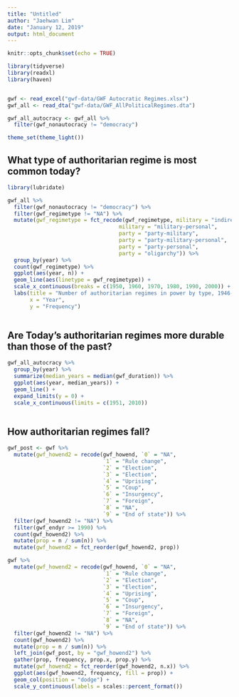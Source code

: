 ```yaml
---
title: "Untitled"
author: "Jaehwan Lim"
date: "January 12, 2019"
output: html_document
---
```


```r
knitr::opts_chunk$set(echo = TRUE)
```

```r
library(tidyverse)
library(readxl)
library(haven)


gwf <- read_excel("gwf-data/GWF Autocratic Regimes.xlsx")
gwf_all <- read_dta("gwf-data/GWF_AllPoliticalRegimes.dta")

gwf_all_autocracy <- gwf_all %>% 
  filter(gwf_nonautocracy != "democracy")

theme_set(theme_light())

```

## What type of authoritarian regime is most common today?

```r
library(lubridate)

gwf_all %>% 
  filter(gwf_nonautocracy != "democracy") %>%
  filter(gwf_regimetype != "NA") %>% 
  mutate(gwf_regimetype = fct_recode(gwf_regimetype, military = "indirect military", 
                                   military = "military-personal", 
                                   party = "party-military", 
                                   party = "party-military-personal", 
                                   party = "party-personal", 
                                   party = "oligarchy")) %>% 
  group_by(year) %>%
  count(gwf_regimetype) %>% 
  ggplot(aes(year, n)) +
  geom_line(aes(linetype = gwf_regimetype)) + 
  scale_x_continuous(breaks = c(1950, 1960, 1970, 1980, 1990, 2000)) +
  labs(title = "Number of authoritarian regimes in power by type, 1946-2010", 
       x = "Year", 
       y = "Frequency") 
  
```
## Are Today's authoritarian regimes more durable than those of the past?

```r
gwf_all_autocracy %>% 
  group_by(year) %>% 
  summarize(median_years = median(gwf_duration)) %>% 
  ggplot(aes(year, median_years)) +
  geom_line() +
  expand_limits(y = 0) + 
  scale_x_continuous(limits = c(1951, 2010))
  
```

## How authoritarian regimes fall?

```r
gwf_post <- gwf %>% 
  mutate(gwf_howend2 = recode(gwf_howend, `0` = "NA", 
                              `1` = "Rule change", 
                              `2` = "Election", 
                              `3` = "Election", 
                              `4` = "Uprising", 
                              `5` = "Coup", 
                              `6` = "Insurgency", 
                              `7` = "Foreign", 
                              `8` = "NA",
                              `9` = "End of state")) %>%
  filter(gwf_howend2 != "NA") %>% 
  filter(gwf_endyr >= 1990) %>% 
  count(gwf_howend2) %>% 
  mutate(prop = n / sum(n)) %>% 
  mutate(gwf_howend2 = fct_reorder(gwf_howend2, prop))

gwf %>% 
  mutate(gwf_howend2 = recode(gwf_howend, `0` = "NA", 
                              `1` = "Rule change", 
                              `2` = "Election", 
                              `3` = "Election", 
                              `4` = "Uprising", 
                              `5` = "Coup", 
                              `6` = "Insurgency", 
                              `7` = "Foreign", 
                              `8` = "NA",
                              `9` = "End of state")) %>%
  filter(gwf_howend2 != "NA") %>%
  count(gwf_howend2) %>% 
  mutate(prop = n / sum(n)) %>% 
  left_join(gwf_post, by = "gwf_howend2") %>% 
  gather(prop, frequency, prop.x, prop.y) %>% 
  mutate(gwf_howend2 = fct_reorder(gwf_howend2, n.x)) %>% 
  ggplot(aes(gwf_howend2, frequency, fill = prop)) +
  geom_col(position = "dodge") + 
  scale_y_continuous(labels = scales::percent_format()) 

```


